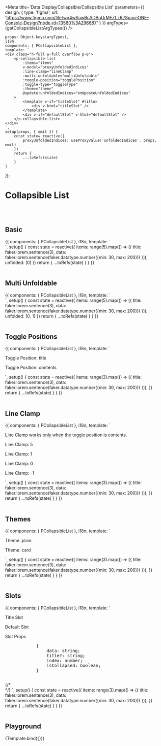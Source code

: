 



<Meta title='Data Display/Collapsible/Collapsible List' parameters={{
    design: {
        type: 'figma',
        url: 'https://www.figma.com/file/wq4wSowBcADBuUrMEZLz6i/SpaceONE-Console-Design?node-id=13560%3A296687'
    }
}} argTypes={getCollapsibleListArgTypes()} />


    props: Object.keys(argTypes),
    i18n,
    components: { PCollapsibleList },
    template: `
    <div class="h-full w-full overflow p-8">
        <p-collapsible-list
            :items="items"
            v-model="proxyUnfoldedIndices"
            :line-clamp="lineClamp"
            :multi-unfoldable="multiUnfoldable"
            :toggle-position="togglePosition"
            :toggle-type="toggleType"
            :theme="theme"
            @update:unfoldedIndices="onUpdateUnfoldedIndices"
        >
            <template v-if="titleSlot" #title>
                <div v-html="titleSlot" />
            </template>
            <div v-if="defaultSlot" v-html="defaultSlot" />
        </p-collapsible-list>
    </div>
    `,
    setup(props, { emit }) {
        const state= reactive({
            proxyUnfoldedIndices: useProxyValue('unfoldedIndices', props, emit)
        })
        return {
            ...toRefs(state)
        }
    }
});


# Collapsible List
<br/>
<br/>

## Basic

<Canvas>
    <Story name="Basic">
{{
    components: { PCollapsibleList },
    i18n,
    template: `
    <div class="h-full w-full overflow p-8">
        <p-collapsible-list :items="items" v-model="unfolded"></p-collapsible-list>
    </div>
    `,
    setup() {
        const state = reactive({
            items: range(5).map(() => ({ title: faker.lorem.sentence(3), data: faker.lorem.sentence(faker.datatype.number({min: 30, max: 200})) })),
            unfolded: [0]
        })
        return {
            ...toRefs(state)
        }
    }
}}
    </Story>
</Canvas>

<br/>
<br/>

## Multi Unfoldable

<Canvas>
    <Story name="Multi Unfoldable">
        {{
            components: { PCollapsibleList },
            i18n,
            template: `
    <div class="h-full w-full overflow p-8">
        <p-collapsible-list :items="items" v-model="unfolded" multi-unfoldable></p-collapsible-list>
    </div>
    `,
            setup() {
                const state = reactive({
                    items: range(5).map(() => ({ title: faker.lorem.sentence(3), data: faker.lorem.sentence(faker.datatype.number({min: 30, max: 200})) })),
                    unfolded: [0, 1]
                })
                return {
                    ...toRefs(state)
                }
            }
        }}
    </Story>
</Canvas>

<br/>
<br/>


## Toggle Positions

<Canvas>
    <Story name="Toggle Positions">
        {{
            components: { PCollapsibleList },
            i18n,
            template: `
    <div class="h-full w-full overflow p-8">
        <div>
            <p class="text-xl font-bold mb-4">Toggle Position: title</p>
            <p-collapsible-list :items="items" toggle-position="title" />
        </div>
        <div class="mt-6">
            <p class="text-xl font-bold mb-4">Toggle Position: contents</p>
            <p-collapsible-list :items="items" toggle-position="contents" />
        </div>
    </div>
    `,
            setup() {
                const state = reactive({
                    items: range(3).map(() => ({ title: faker.lorem.sentence(3), data: faker.lorem.sentence(faker.datatype.number({min: 30, max: 200})) })),
                })
                return {
                    ...toRefs(state)
                }
            }
        }}
    </Story>
</Canvas>

<br/>
<br/>

## Line Clamp

<Canvas>
    <Story name="Line Clamp">
        {{
            components: { PCollapsibleList },
            i18n,
            template: `
    <div class="h-full w-full overflow p-8">
        <p class="italic mb-4">Line Clamp works only when the toggle position is contents.</p>
        <div class="p-4 mb-4">
            <p class="text-xl font-bold mb-2">Line Clamp: 5</p>
            <p-collapsible-list :items="items" toggle-position="contents" :line-clamp="5" />
        </div>
        <div class="p-4 mb-4">
            <p class="text-xl font-bold mb-2">Line Clamp: 1 </p>
            <p-collapsible-list :items="items" toggle-position="contents"  :line-clamp="1" />
        </div>
        <div class="p-4 mb-4">
            <p class="text-xl font-bold mb-2">Line Clamp: 0</p>
            <p-collapsible-list :items="items" toggle-position="contents"  :line-clamp="0" />
        </div>
        <div class="p-4 mb-4">
            <p class="text-xl font-bold mb-2">Line Clamp: -1</p>
            <p-collapsible-list :items="items" toggle-position="contents"  :line-clamp="-1" />
        </div>
    </div>
    `,
            setup() {
                const state = reactive({
                    items: range(3).map(() => ({ title: faker.lorem.sentence(3), data: faker.lorem.sentence(faker.datatype.number({min: 30, max: 200})) })),
                })
                return {
                    ...toRefs(state)
                }
            }
        }}
    </Story>
</Canvas>

<br/>
<br/>

## Themes

<Canvas>
    <Story name="Themes">
        {{
            components: { PCollapsibleList },
            i18n,
            template: `
    <div class="h-full w-full overflow p-8">
        <div class="p-4 mb-4">
            <p class="text-xl font-bold mb-6">Theme: plain</p>
            <p-collapsible-list :items="items" theme="plain" />
        </div>
        <div class="p-4 mb-4">
            <p class="text-xl font-bold mb-6">Theme: card</p>
            <p-collapsible-list :items="items" theme="card"  />
        </div>
    </div>
    `,
            setup() {
                const state = reactive({
                    items: range(3).map(() => ({ title: faker.lorem.sentence(3), data: faker.lorem.sentence(faker.datatype.number({min: 30, max: 200})) })),
                })
                return {
                    ...toRefs(state)
                }
            }
        }}
    </Story>
</Canvas>

<br/>
<br/>

## Slots

<Canvas>
    <Story name="Slots">
        {{
            components: { PCollapsibleList },
            i18n,
            template: `
    <div class="h-full w-full overflow p-8">
        <div>
            <p class="text-xl font-bold mb-4">Title Slot</p>
            <p-collapsible-list :items="items">
                <template #title={title}>
                    <span class="text-xl font-bold text-secondary">
                        <{{title}}>
                    </span>
                </template>
            </p-collapsible-list>
        </div>
        <div class="mt-6">
            <p class="text-xl font-bold mb-4">Default Slot</p>
            <p-collapsible-list :items="items" toggle-position="contents">
                <template #default="{data}">
                    <strong class="text-peacock">{{data}}</strong>
                </template>
            </p-collapsible-list>
        </div>
        <div class="mt-6">
            <p class="text-xl font-bold mb-4">Slot Props</p>
            <pre>
            {
                data: string;
                title?: string;
                index: number;
                isCollapsed: boolean;
            }
            </pre>
        </div>
    </div>
{/*<div>*/}
    `,
            setup() {
                const state = reactive({
                    items: range(3).map(() => ({ title: faker.lorem.sentence(3), data: faker.lorem.sentence(faker.datatype.number({min: 30, max: 200})) })),
                })
                return {
                    ...toRefs(state)
                }
            }
        }}
    </Story>
</Canvas>

<br/>
<br/>


## Playground

<Canvas>
    <Story name="Playground">
        {Template.bind({})}
    </Story>
</Canvas>

<ArgsTable story="Playground"/>
